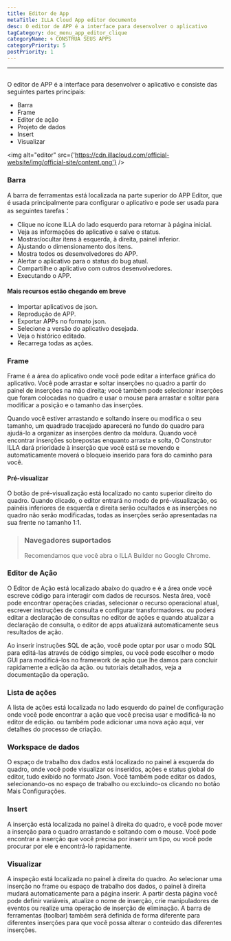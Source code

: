 ```yaml
---
title: Editor de App
metaTitle: ILLA Cloud App editor documento
desc: O editor de APP é a interface para desenvolver o aplicativo
tagCategory: doc_menu_app_editor_clique
categoryName: 🌀 CONSTRUA SEUS APPS
categoryPriority: 5
postPriority: 1
---
```


* * *

## <h2 hidden>App editor</h2>

O editor de APP é a interface para desenvolver o aplicativo e consiste das seguintes partes principais:

-   Barra
-   Frame
-   Editor de ação
-   Projeto de dados
-   Insert
-   Visualizar

<img alt="editor" src={'https://cdn.illacloud.com/official-website/img/official-site/content.png'} />

### Barra

A barra de ferramentas está localizada na parte superior do APP Editor, que é usada principalmente para configurar o aplicativo e pode ser usada para as seguintes tarefas：

-   Clique no ícone ILLA do lado esquerdo para retornar à página inicial.
-   Veja as informações do aplicativo e salve o status.
-   Mostrar/ocultar itens à esquerda, à direita, painel inferior.
-   Ajustando o dimensionamento dos itens.
-   Mostra todos os desenvolvedores do APP.
-   Alertar o aplicativo para o status do bug atual.
-   Compartilhe o aplicativo com outros desenvolvedores.
-   Executando o APP.

#### Mais recursos estão chegando em breve

-   Importar aplicativos de json.
-   Reprodução de APP.
-   Exportar APPs no formato json.
-   Selecione a versão do aplicativo desejada.
-   Veja o histórico editado.
-   Recarrega todas as ações.

[//]: # "[Image]"

### Frame

Frame é a área do aplicativo onde você pode editar a interface gráfica do aplicativo. Você pode arrastar e soltar inserções no quadro a partir do painel de inserções na mão direita; você também pode selecionar inserções que foram colocadas no quadro e usar o mouse para arrastar e soltar para modificar a posição e o tamanho das inserções.

Quando você estiver arrastando e soltando insere ou modifica o seu tamanho, um quadrado tracejado aparecerá no fundo do quadro para ajudá-lo a organizar as inserções dentro da moldura. Quando você encontrar inserções sobrepostas enquanto arrasta e solta, O Construtor ILLA dará prioridade à inserção que você está se movendo e automaticamente moverá o bloqueio inserido para fora do caminho para você.

#### Pré-visualizar

O botão de pré-visualização está localizado no canto superior direito do quadro. Quando clicado, o editor entrará no modo de pré-visualização, os painéis inferiores de esquerda e direita serão ocultados e as inserções no quadro não serão modificadas, todas as inserções serão apresentadas na sua frente no tamanho 1:1.

> ### Navegadores suportados
>
> Recomendamos que você abra o ILLA Builder no Google Chrome.

### Editor de Ação

O Editor de Ação está localizado abaixo do quadro e é a área onde você escreve código para interagir com dados de recursos. Nesta área, você pode encontrar operações criadas, selecionar o recurso operacional atual, escrever instruções de consulta e configurar transformadores. ou poderá editar a declaração de consultas no editor de ações e quando atualizar a declaração de consulta, o editor de apps atualizará automaticamente seus resultados de ação.

Ao inserir instruções SQL de ação, você pode optar por usar o modo SQL para editá-las através de código simples, ou você pode escolher o modo GUI para modificá-los no framework de ação que lhe damos para concluir rapidamente a edição da ação. ou tutoriais detalhados, veja a documentação da operação.

### Lista de ações

A lista de ações está localizada no lado esquerdo do painel de configuração onde você pode encontrar a ação que você precisa usar e modificá-la no editor de edição. ou também pode adicionar uma nova ação aqui, ver detalhes do processo de criação.

### Workspace de dados

O espaço de trabalho dos dados está localizado no painel à esquerda do quadro, onde você pode visualizar os inseridos, ações e status global do editor, tudo exibido no formato Json. Você também pode editar os dados, selecionando-os no espaço de trabalho ou excluindo-os clicando no botão Mais Configurações.

### Insert

A inserção está localizada no painel à direita do quadro, e você pode mover a inserção para o quadro arrastando e soltando com o mouse. Você pode encontrar a inserção que você precisa por inserir um tipo, ou você pode procurar por ele e encontrá-lo rapidamente.

[//]: # "[Image]"

### Visualizar

A inspeção está localizada no painel à direita do quadro. Ao selecionar uma inserção no frame ou espaço de trabalho dos dados, o painel à direita mudará automaticamente para a página inserir. A partir desta página você pode definir variáveis, atualize o nome de inserção, crie manipuladores de eventos ou realize uma operação de inserção de eliminação. A barra de ferramentas (toolbar) também será definida de forma diferente para diferentes inserções para que você possa alterar o conteúdo das diferentes inserções.
